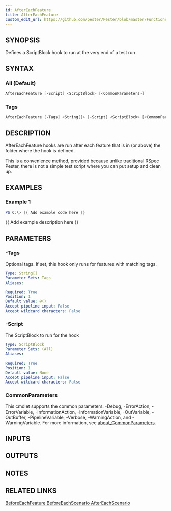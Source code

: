 ```yaml
---
id: AfterEachFeature
title: AfterEachFeature
custom_edit_url: https://github.com/pester/Pester/blob/master/Functions/AfterEachFeature.ps1
---
```


## SYNOPSIS
Defines a ScriptBlock hook to run at the very end of a test run

## SYNTAX

### All (Default)
```powershell
AfterEachFeature [-Script] <ScriptBlock> [<CommonParameters>]
```

### Tags
```powershell
AfterEachFeature [-Tags] <String[]> [-Script] <ScriptBlock> [<CommonParameters>]
```

## DESCRIPTION
AfterEachFeature hooks are run after each feature that is in (or above) the folder where the hook is defined.

This is a convenience method, provided because unlike traditional RSpec Pester,
there is not a simple test script where you can put setup and clean up.

## EXAMPLES

### Example 1
```powershell
PS C:\> {{ Add example code here }}
```

{{ Add example description here }}

## PARAMETERS

### -Tags
Optional tags.
If set, this hook only runs for features with matching tags.

```yaml
Type: String[]
Parameter Sets: Tags
Aliases:

Required: True
Position: 1
Default value: @()
Accept pipeline input: False
Accept wildcard characters: False
```

### -Script
The ScriptBlock to run for the hook

```yaml
Type: ScriptBlock
Parameter Sets: (All)
Aliases:

Required: True
Position: 1
Default value: None
Accept pipeline input: False
Accept wildcard characters: False
```

### CommonParameters
This cmdlet supports the common parameters: -Debug, -ErrorAction, -ErrorVariable, -InformationAction, -InformationVariable, -OutVariable, -OutBuffer, -PipelineVariable, -Verbose, -WarningAction, and -WarningVariable. For more information, see [about_CommonParameters](http://go.microsoft.com/fwlink/?LinkID=113216).

## INPUTS

## OUTPUTS

## NOTES

## RELATED LINKS

[BeforeEachFeature
BeforeEachScenario
AfterEachScenario]()
